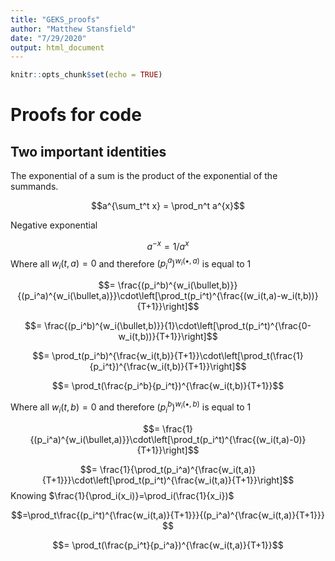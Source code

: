```yaml
---
title: "GEKS_proofs"
author: "Matthew Stansfield"
date: "7/29/2020"
output: html_document
---
```


```r
knitr::opts_chunk$set(echo = TRUE)
```

# Proofs for code

## Two important identities

The exponential of a sum is the product of the exponential of the summands.

$$a^{\sum_t^t x} = \prod_n^t a^{x}$$

Negative exponential

$$a^{-x} = 1/a^{x}$$
Where all $w_i(t,a) = 0$ and therefore $(p_i^a)^{w_i(\bullet,a)}$ is equal to 1

$$= \frac{(p_i^b)^{w_i(\bullet,b)}}{(p_i^a)^{w_i(\bullet,a)}}\cdot\left[\prod_t(p_i^t)^{\frac{(w_i(t,a)-w_i(t,b))}{T+1}}\right]$$

$$= \frac{(p_i^b)^{w_i(\bullet,b)}}{1}\cdot\left[\prod_t(p_i^t)^{\frac{0-w_i(t,b))}{T+1}}\right]$$


$$= \prod_t(p_i^b)^{\frac{w_i(t,b)}{T+1}}\cdot\left[\prod_t(\frac{1}{p_i^t})^{\frac{w_i(t,b)}{T+1}}\right]$$


$$= \prod_t(\frac{p_i^b}{p_i^t})^{\frac{w_i(t,b)}{T+1}}$$


Where all $w_i(t,b) = 0$ and therefore $(p_i^b)^{w_i(\bullet,b)}$ is equal to 1

$$= \frac{1}{(p_i^a)^{w_i(\bullet,a)}}\cdot\left[\prod_t(p_i^t)^{\frac{(w_i(t,a)-0)}{T+1}}\right]$$

$$= \frac{1}{\prod_t(p_i^a)^{\frac{w_i(t,a)}{T+1}}}\cdot\left[\prod_t(p_i^t)^{\frac{w_i(t,a)}{T+1}}\right]$$
Knowing $\frac{1}{\prod_i(x_i)}=\prod_i(\frac{1}{x_i})$

$$=\prod_t\frac{(p_i^t)^{\frac{w_i(t,a)}{T+1}}}{(p_i^a)^{\frac{w_i(t,a)}{T+1}}} $$

$$= \prod_t(\frac{p_i^t}{p_i^a})^{\frac{w_i(t,a)}{T+1}}$$